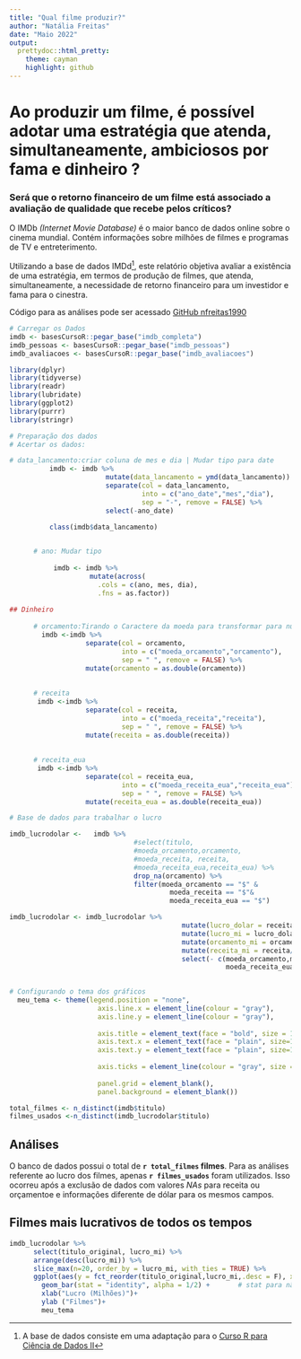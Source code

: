 ```yaml
---
title: "Qual filme produzir?"
author: "Natália Freitas"
date: "Maio 2022"
output:
  prettydoc::html_pretty:
    theme: cayman
    highlight: github
---
```


# **Ao produzir um filme, é possível adotar uma estratégia que atenda, simultaneamente, ambiciosos por fama e dinheiro ?**

### Será que o retorno financeiro de um filme está associado a avaliação de qualidade que recebe pelos críticos?

O IMDb *(Internet Movie Database)* é o maior banco de dados online sobre o cinema mundial. Contém informações sobre milhões de filmes e programas de TV e entreterimento.


Utilizando a base de dados IMDd[^1], este relatório objetiva avaliar a existência de uma estratégia, em termos de produção de filmes, que atenda, simultaneamente, a necessidade de retorno financeiro para um investidor e fama para o cinestra.

[^1]: A base de dados consiste em uma adaptação para o [Curso R para Ciência de Dados II](https://curso-r.com/)

Código para as análises pode ser acessado [GitHub nfreitas1990](https://github.com/nfreitas1990/CursoR_TrabalhoFinal)

```r
# Carregar os Dados
imdb <- basesCursoR::pegar_base("imdb_completa")
imdb_pessoas <- basesCursoR::pegar_base("imdb_pessoas")
imdb_avaliacoes <- basesCursoR::pegar_base("imdb_avaliacoes")


```

```r
library(dplyr)
library(tidyverse)
library(readr)
library(lubridate)
library(ggplot2)
library(purrr)
library(stringr)

```


```r
# Preparação dos dados
# Acertar os dados:

# data_lancamento:criar coluna de mes e dia | Mudar tipo para date
          imdb <- imdb %>% 
                        mutate(data_lancamento = ymd(data_lancamento)) %>% 
                        separate(col = data_lancamento,
                                 into = c("ano_date","mes","dia"),  
                                 sep = "-", remove = FALSE) %>% 
                        select(-ano_date)
          
          class(imdb$data_lancamento)


      # ano: Mudar tipo
        
           imdb <- imdb %>% 
                    mutate(across(
                      .cols = c(ano, mes, dia),
                      .fns = as.factor))
           
## Dinheiro  
       
      # orcamento:Tirando o Caractere da moeda para transformar para numero e calcular o lucro
        imdb <-imdb %>% 
                   separate(col = orcamento,
                            into = c("moeda_orcamento","orcamento"),  
                            sep = " ", remove = FALSE) %>% 
                   mutate(orcamento = as.double(orcamento)) 
       
      
      # receita
       imdb <-imdb %>% 
                   separate(col = receita,
                            into = c("moeda_receita","receita"),  
                            sep = " ", remove = FALSE) %>% 
                   mutate(receita = as.double(receita))        
       
      
      # receita_eua
       imdb <-imdb %>% 
                   separate(col = receita_eua,
                            into = c("moeda_receita_eua","receita_eua"),  
                            sep = " ", remove = FALSE) %>% 
                   mutate(receita_eua = as.double(receita_eua))
```

```r
# Base de dados para trabalhar o lucro

imdb_lucrodolar <-   imdb %>% 
                               #select(titulo, 
                               #moeda_orcamento,orcamento, 
                               #moeda_receita, receita, 
                               #moeda_receita_eua,receita_eua) %>% 
                               drop_na(orcamento) %>% 
                               filter(moeda_orcamento == "$" & 
                                        moeda_receita == "$"&
                                        moeda_receita_eua == "$")

imdb_lucrodolar <- imdb_lucrodolar %>% 
                                           mutate(lucro_dolar = receita - orcamento) %>% 
                                           mutate(lucro_mi = lucro_dolar/1000000) %>%
                                           mutate(orcamento_mi = orcamento/1000000) %>% 
                                           mutate(receita_mi = receita/1000000) %>% 
                                           select(- c(moeda_orcamento,moeda_receita,
                                                      moeda_receita_eua, receita_eua)) 
       

```

```r
# Configurando o tema dos gráficos    
  meu_tema <- theme(legend.position = "none",
                      axis.line.x = element_line(colour = "gray"),
                      axis.line.y = element_line(colour = "gray"),
                      
                      axis.title = element_text(face = "bold", size = 16),
                      axis.text.x = element_text(face = "plain", size=12),
                      axis.text.y = element_text(face = "plain", size=12),
                      
                      axis.ticks = element_line(colour = "gray", size = 0.2),
                      
                      panel.grid = element_blank(),
                      panel.background = element_blank())
```


```r
total_filmes <- n_distinct(imdb$titulo)
filmes_usados <-n_distinct(imdb_lucrodolar$titulo)
```



## **Análises** 


O banco de dados possui o total de **`r total_filmes` filmes**. Para as análises referente ao lucro dos filmes, apenas **`r filmes_usados`** foram utilizados. Isso ocorreu após a exclusão de dados com valores *NAs* para receita ou orçamentoe e informações diferente de dólar para os mesmos campos.  

## Filmes mais lucrativos de todos os tempos
```r
imdb_lucrodolar %>% 
      select(titulo_original, lucro_mi) %>% 
      arrange(desc(lucro_mi)) %>% 
      slice_max(n=20, order_by = lucro_mi, with_ties = TRUE) %>% 
      ggplot(aes(y = fct_reorder(titulo_original,lucro_mi,.desc = F), x = lucro_mi)) +  # reordenar(forcats)
        geom_bar(stat = "identity", alpha = 1/2) +       # stat para não contar os dados
        xlab("Lucro (Milhões)")+
        ylab ("Filmes")+
        meu_tema
```

